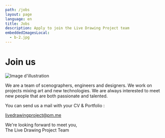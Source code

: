 ```yaml
---
path: /jobs
layout: page
language: en
title: Jobs
description: Apply to join the Live Drawing Project team
embeddedImagesLocal:
  - b-2.jpg
---
```


# Join us

<Image alt="Image d'illustration" image={props.localImages[0]} />

We are a team of scenographers, engineers and designers. We work on projects mixing art and new technologies.
We are always interested to meet new people that are both passionate and talented.

You can send us a mail with your CV & Portfolio :

<a href="mailto:livedrawingproject@pm.me">livedrawingproject@pm.me</a>

We're looking forward to meet you,  
The Live Drawing Project Team
